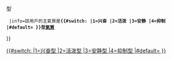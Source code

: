 {{Userbox
  |info-c=#D7EAFA
  |info-fc=#575757
  |info-s=10
  |border-c=#2C4D68
  |border-s=2
  |id-c=#2C4D68
  |id-fc=white
  |id-s=10
  |id={{#switch:{{{1|}}}
|1=兴奋
|2=活泼
|3=安静
|4=抑制
|#default={{{1}}}
}}型
  |info=該用戶的主氣質是'''{{#switch:{{{1|}}}
|1=兴奋
|2=活泼
|3=安静
|4=抑制
|#default={{{1}}}
}}型[[氣質 (心理學)|氣質]]'''
}}<includeonly>[[Category:依氣質區分的維基人|{{#switch:{{{1|}}}
|1=兴奋型
|2=活泼型
|3=安静型
|4=抑制型
|#default={{{1}}}
}}]]</includeonly>
<noinclude>
{{Documentation}}
[[Category:依氣質區分的維基人| ]]
</noinclude>